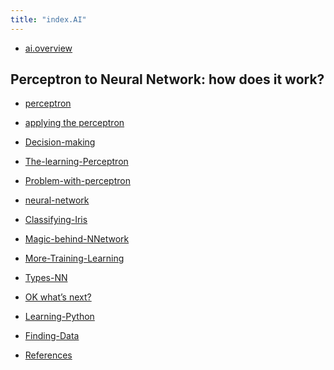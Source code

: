 ```yaml
---
title: "index.AI"
---
```


- [ai.overview](ai.overview.md)

## Perceptron to Neural Network: how does it work?

- [perceptron](perceptron.md)
- [applying the perceptron](applying%20the%20perceptron.md)
- [Decision-making](Decision-making.md)
- [The-learning-Perceptron](The-learning-Perceptron.md)
- [Problem-with-perceptron](Problem-with-perceptron.md)
- [neural-network](neural-network.md)
- [Classifying-Iris](Classifying-Iris.md)
- [Magic-behind-NNetwork](Magic-behind-NNetwork.md)
- [More-Training-Learning](More-Training-Learning.md)


- [Types-NN](Types-NN.md)
- [OK what's next?](OK-Next.md)
- [Learning-Python](Learning-Python.md)
- [Finding-Data](Finding-Data.md)
- [References](workshop-AI/agile-ai-as-markdownpages/References.md)

		
